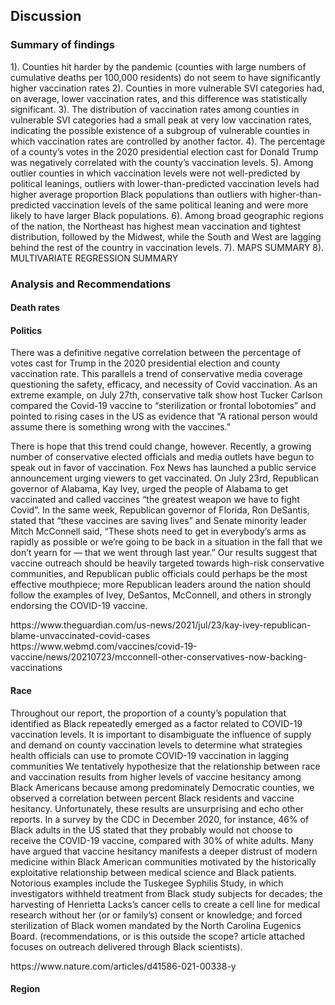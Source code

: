 ## Discussion
### Summary of findings
1). Counties hit harder by the pandemic (counties with large numbers of cumulative deaths per 100,000 residents) do not seem to have significantly higher vaccination rates
2). Counties in more vulnerable SVI categories had, on average, lower vaccination rates, and this difference was statistically significant.
3). The distribution of vaccination rates among counties in vulnerable SVI categories had a small peak at very low vaccination rates, indicating the possible existence of a subgroup of vulnerable counties in which vaccination rates are controlled by another factor.
4). The percentage of a county's votes in the 2020 presidential election cast for Donald Trump was negatively correlated with the county's vaccination levels.
5). Among outlier counties in which vaccination levels were not well-predicted by political leanings, outliers with lower-than-predicted vaccination levels had higher average proportion Black populations than outliers with higher-than-predicted vaccination levels of the same political leaning and were more likely to have larger Black populations.
6). Among broad geographic regions of the nation, the Northeast has highest mean vaccination and tightest distribution, followed by the Midwest, while the South and West are lagging behind the rest of the country in vaccination levels.
7). MAPS SUMMARY
8). MULTIVARIATE REGRESSION SUMMARY


### Analysis and Recommendations

#### Death rates
#### Politics
There was a definitive negative correlation between the percentage of votes cast for Trump in the 2020 presidential election and county vaccination rate. This parallels a trend of conservative media coverage questioning the safety, efficacy, and necessity of Covid vaccination. As an extreme example, on July 27th, conservative talk show host Tucker Carlson compared the Covid-19 vaccine to "sterilization or frontal lobotomies" and pointed to rising cases in the US as evidence that “A rational person would assume there is something wrong with the vaccines."

There is hope that this trend could change, however. Recently, a growing number of conservative elected officials and media outlets have begun to speak out in favor of vaccination. Fox News has launched a public service announcement urging viewers to get vaccinated. On July 23rd, Republican governor of Alabama, Kay Ivey, urged the people of Alabama to get vaccinated and called vaccines "the greatest weapon we have to fight Covid". In the same week, Republican governor of Florida, Ron DeSantis, stated that "these vaccines are saving lives" and Senate minority leader Mitch McConnell said, “These shots need to get in everybody’s arms as rapidly as possible or we're going to be back in a situation in the fall that we don’t yearn for — that we went through last year.” Our results suggest that vaccine outreach should be heavily targeted towards high-risk conservative communities, and Republican public officials could perhaps be the most effective mouthpiece; more Republican leaders around the nation should follow the examples of Ivey, DeSantos, McConnell, and others in strongly endorsing the COVID-19 vaccine. 

https://www.theguardian.com/us-news/2021/jul/23/kay-ivey-republican-blame-unvaccinated-covid-cases 
https://www.webmd.com/vaccines/covid-19-vaccine/news/20210723/mcconnell-other-conservatives-now-backing-vaccinations

#### Race
Throughout our report, the proportion of a county's population that identified as Black repeatedly emerged as a factor related to COVID-19 vaccination levels. It is important to disambiguate the influence of supply and demand on county vaccination levels to determine what strategies health officials can use to promote COVID-19 vaccination in lagging communities  We tentatively hypothesize that the relationship between race and vaccination results from higher levels of vaccine hesitancy among Black Americans because among predominately Democratic counties, we observed a correlation between percent Black residents and vaccine hesitancy. Unfortunately, these results are unsurprising and echo other reports. In a survey by the CDC in December 2020, for instance, 46% of Black adults in the US stated that they probably would not choose to receive the COVID-19 vaccine, compared with 30% of white adults. Many have argued that vaccine hesitancy manifests a deeper distrust of modern medicine within Black American communities motivated by the historically exploitative relationship between medical science and Black patients. Notorious examples include the Tuskegee Syphilis Study, in which investigators withheld treatment from Black study subjects for decades; the harvesting of Henrietta Lacks's cancer cells to create a cell line for medical research without her (or or family's) consent or knowledge; and forced sterilization of Black women mandated by the North Carolina Eugenics Board. 
(recommendations, or is this outside the scope? article attached focuses on outreach delivered through Black scientists).

https://www.nature.com/articles/d41586-021-00338-y

#### Region